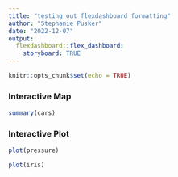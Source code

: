 ```yaml
---
title: "testing out flexdashboard formatting"
author: "Stephanie Pusker"
date: "2022-12-07"
output: 
  flexdashboard::flex_dashboard:
    storyboard: TRUE
---
```


```r
knitr::opts_chunk$set(echo = TRUE)
```


### Interactive Map
```r
summary(cars)
```


### Interactive Plot

```r
plot(pressure)

plot(iris)
```



